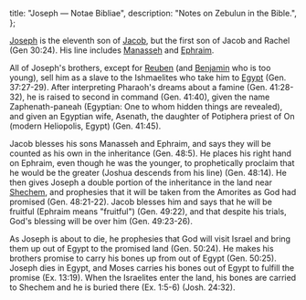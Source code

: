  title: "Joseph — Notae Bibliae",
  description: "Notes on Zebulun in the Bible.",
};

<Initial text="Joseph" />

[Joseph](/glossary/names#joseph) is the eleventh son of [Jacob](/people/patriarchs/jacob), but the first son of Jacob and Rachel (Gen 30:24). His line includes [Manasseh](/people/twelve-tribes-of-israel/manasseh) and [Ephraim](/people/twelve-tribes-of-israel/ephraim).

All of Joseph's brothers, except for [Reuben](/people/twelve-tribes-of-israel/reuben) (and [Benjamin](/people/twelve-tribes-of-israel/benjamin) who is too young), sell him as a slave to the Ishmaelites who take him to [Egypt](/places/old-testament/genesis/egypt) (Gen. 37:27-29). After interpreting Pharaoh's dreams about a famine (Gen. 41:28-32), he is raised to second in command (Gen. 41:40), given the name Zaphenath-paneah (Egyptian: One to whom hidden things are revealed), and given an Egyptian wife, Asenath, the daughter of Potiphera priest of On (modern Heliopolis, Egypt) (Gen. 41:45).

Jacob blesses his sons Manasseh and Ephraim, and says they will be counted as his own in the inheritance (Gen. 48:5). He places his right hand on Ephraim, even though he was the younger, to prophetically proclaim that he would be the greater (Joshua descends from his line) (Gen. 48:14). He then gives Joseph a double portion of the inheritance in the land near [Shechem](/places/old-testament/genesis/shechem), and prophesies that it will be taken from the Amorites as God had promised (Gen. 48:21-22). Jacob blesses him and says that he will be fruitful (Ephraim means "fruitful") (Gen. 49:22), and that despite his trials, God's blessing will be over him (Gen. 49:23-26).

As Joseph is about to die, he prophesies that God will visit Israel and bring them up out of Egypt to the promised land (Gen. 50:24). He makes his brothers promise to carry his bones up from out of Egypt (Gen. 50:25). Joseph dies in Egypt, and Moses carries his bones out of Egypt to fulfill the promise (Ex. 13:19). When the Israelites enter the land, his bones are carried to Shechem and he is buried there (Ex. 1:5-6) (Josh. 24:32).
